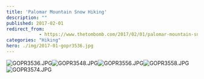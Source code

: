 ```yaml
---
title: 'Palomar Mountain Snow Hiking'
description: ""
published: 2017-02-01
redirect_from: 
            - https://www.thetombomb.com/2017/02/01/palomar-mountain-snow-hiking/
categories: "Hiking"
hero: ./img/2017-01-gopr3536.jpg
---
```

![]()![GOPR3536.JPG](./img/2017-01-gopr3536.jpg)![]()![GOPR3548.JPG](./img/2017-01-gopr3548.jpg)![GOPR3556.JPG](./img/2017-01-gopr3556.jpg)![GOPR3558.JPG](./img/wp-content-uploads-2017-01-gopr3558.jpg)![GOPR3574.JPG](./img/wp-content-uploads-2017-01-gopr3574.jpg)
